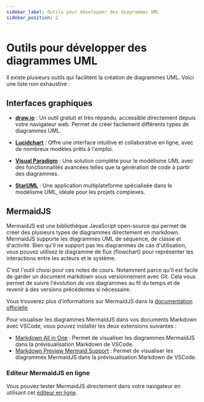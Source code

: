 ```yaml
---
sidebar_label: Outils pour développer des diagrammes UML
sidebar_position: 2
---
```


# Outils pour développer des diagrammes UML

Il existe plusieurs outils qui facilitent la création de diagrammes UML. Voici
une liste non exhaustive :

## Interfaces graphiques

- **[draw.io](https://app.diagrams.net/)** : Un outil gratuit et très répandu, accessible
  directement depuis votre navigateur web. Permet de créer facilement
  différents types de diagrammes UML.

- **[Lucidchart](https://www.lucidchart.com/)** : Offre une interface intuitive et collaborative en ligne,
  avec de nombreux modèles prêts à l'emploi.

- **[Visual Paradigm](https://www.visual-paradigm.com/)** : Une solution complète pour le modélisme UML avec des
  fonctionnalités avancées telles que la génération de code à partir des
  diagrammes.

- **[StarUML](http://staruml.io/)** : Une application multiplateforme spécialisée dans le modélisme
  UML, idéale pour les projets complexes.

## MermaidJS

MermaidJS est une bibliothèque JavaScript open-source qui permet de créer des
plusieurs types de diagrammes directement en markdown. MermaidJS supporte les
diagrammes UML de séquence, de classe et d'activité. Bien qu'il ne support pas
les diagrammes de cas d'utilisation, vous pouvez utilisez le diagramme de flux
(flowchart) pour représenter les interactions entre les acteurs et le système.

C'est l'outil choisi pour ces notes de cours. Notamment parce qu'il est
facile de garder un document markdown sous versionnement avec Git. Cela vous
permet de suivre l'évolution de vos diagrammes au fil du temps et de revenir à
des versions précédentes si nécessaire.

Vous trouverez plus d'informations sur MermaidJS dans la [documentation officielle](https://mermaid.js.org/)

Pour visualiser les diagrammes MermaidJS dans vos documents Markdown avec
VSCode, vous pouvez installer les deux extensions suivantes :
- [Markdown All in
  One](https://marketplace.visualstudio.com/items?itemName=yzhang.markdown-all-in-one)
  : Permet de visualiser les diagrammes MermaidJS dans la prévisualisation
  Markdown de VSCode.
- [Markdown Preview Mermaid
  Support](https://marketplace.visualstudio.com/items?itemName=bierner.markdown-mermaid)
  : Permet de visualiser les diagrammes MermaidJS dans la prévisualisation
  Markdown de VSCode.

### Editeur MermaidJS en ligne

Vous pouvez tester MermaidJS directement dans votre navigateur en utilisant
cet [éditeur en ligne](https://mermaid.live/edit).